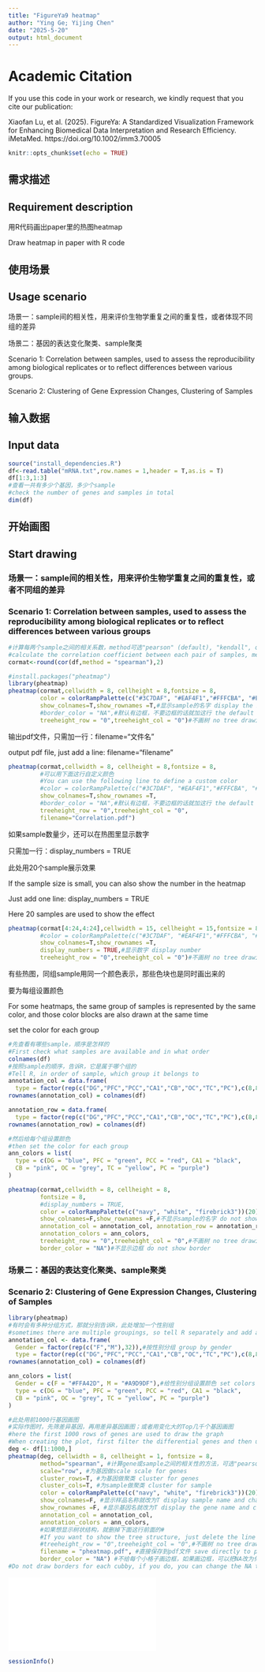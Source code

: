 ```yaml
---
title: "FigureYa9 heatmap"
author: "Ying Ge; Yijing Chen"
date: "2025-5-20"
output: html_document
---
```


# Academic Citation
If you use this code in your work or research, we kindly request that you cite our publication:

Xiaofan Lu, et al. (2025). FigureYa: A Standardized Visualization Framework for Enhancing Biomedical Data Interpretation and Research Efficiency. iMetaMed. https://doi.org/10.1002/imm3.70005


```r
knitr::opts_chunk$set(echo = TRUE)
```

## 需求描述
## Requirement description

用R代码画出paper里的热图heatmap

Draw heatmap in paper with R code 

## 使用场景
## Usage scenario

场景一：sample间的相关性，用来评价生物学重复之间的重复性，或者体现不同组的差异

场景二：基因的表达变化聚类、sample聚类

Scenario 1: Correlation between samples, used to assess the reproducibility among biological replicates or to reflect differences between various groups.

Scenario 2: Clustering of Gene Expression Changes, Clustering of Samples

## 输入数据
## Input data

```r
source("install_dependencies.R")
df<-read.table("mRNA.txt",row.names = 1,header = T,as.is = T)
df[1:3,1:3]
#查看一共有多少个基因，多少个sample
#check the number of genes and samples in total
dim(df)
```

## 开始画图
## Start drawing

### 场景一：sample间的相关性，用来评价生物学重复之间的重复性，或者不同组的差异
### Scenario 1: Correlation between samples, used to assess the reproducibility among biological replicates or to reflect differences between various groups

```r
#计算每两个sample之间的相关系数，method可选"pearson" (default), "kendall", or "spearman"
#calculate the correlation coefficient between each pair of samples, method can be "pearson" (default), "kendall", or "spearman"
cormat<-round(cor(df,method = "spearman"),2)

#install.packages("pheatmap")
library(pheatmap)
pheatmap(cormat,cellwidth = 8, cellheight = 8,fontsize = 8,
         color = colorRampPalette(c("#3C7DAF", "#EAF4F1","#FFFCBA", "#E83140"))(20),
         show_colnames=T,show_rownames =T,#显示sample的名字 display the name of the sample
         #border_color = "NA",#默认有边框，不要边框的话就加这行 the default is to have a border, add this line if you don't want a border
         treeheight_row = "0",treeheight_col = "0")#不画树 no tree drawing
```

输出pdf文件，只需加一行：filename="文件名"

output pdf file, just add a line: filename="filename”

```r
pheatmap(cormat,cellwidth = 8, cellheight = 8,fontsize = 8,
         #可以用下面这行自定义颜色
         #You can use the following line to define a custom color
         #color = colorRampPalette(c("#3C7DAF", "#EAF4F1","#FFFCBA", "#E83140"))(20),
         show_colnames=T,show_rownames =T,
         #border_color = "NA",#默认有边框，不要边框的话就加这行 the default is to have a border, add this line if you don't want a border
         treeheight_row = "0",treeheight_col = "0",
         filename="Correlation.pdf")
```

如果sample数量少，还可以在热图里显示数字

只需加一行：display_numbers = TRUE

此处用20个sample展示效果

If the sample size is small, you can also show the number in the heatmap

Just add one line: display_numbers = TRUE

Here 20 samples are used to show the effect

```r
pheatmap(cormat[4:24,4:24],cellwidth = 15, cellheight = 15,fontsize = 8,
         #color = colorRampPalette(c("#3C7DAF", "#EAF4F1","#FFFCBA", "#E83140"))(20),
         show_colnames=T,show_rownames =T,
         display_numbers = TRUE,#显示数字 display number
         treeheight_row = "0",treeheight_col = "0")#不画树 no tree drawing
```

有些热图，同组sample用同一个颜色表示，那些色块也是同时画出来的

要为每组设置颜色

For some heatmaps, the same group of samples is represented by the same color, and those color blocks are also drawn at the same time

set the color for each group

```r
#先查看有哪些sample，顺序是怎样的
#First check what samples are available and in what order
colnames(df)
#按照sample的顺序，告诉R，它是属于哪个组的
#Tell R, in order of sample, which group it belongs to
annotation_col = data.frame(
  type = factor(rep(c("DG","PFC","PCC","CA1","CB","OC","TC","PC"),c(8,8,8,8,8,8,8,8))))
rownames(annotation_col) = colnames(df)

annotation_row = data.frame(
  type = factor(rep(c("DG","PFC","PCC","CA1","CB","OC","TC","PC"),c(8,8,8,8,8,8,8,8))))
rownames(annotation_row) = colnames(df)

#然后给每个组设置颜色
#then set the color for each group
ann_colors = list(
  type = c(DG = "blue", PFC = "green", PCC = "red", CA1 = "black",
  CB = "pink", OC = "grey", TC = "yellow", PC = "purple")
)

pheatmap(cormat,cellwidth = 8, cellheight = 8,
         fontsize = 8,
         #display_numbers = TRUE,
         color = colorRampPalette(c("navy", "white", "firebrick3"))(20),
         show_colnames=F,show_rownames =F,#不显示sample的名字 do not show the name of the sample
         annotation_col = annotation_col, annotation_row = annotation_row,
         annotation_colors = ann_colors,
         treeheight_row = "0",treeheight_col = "0",#不画树 no tree drawing
         border_color = "NA")#不显示边框 do not show border
```

### 场景二：基因的表达变化聚类、sample聚类
### Scenario 2: Clustering of Gene Expression Changes, Clustering of Samples

```r
library(pheatmap)
#有时会有多种分组方式，那就分别告诉R，此处增加一个性别组
#sometimes there are multiple groupings, so tell R separately and add a gender group here
annotation_col <- data.frame(
  Gender = factor(rep(c("F","M"),32)),#按性别分组 group by gender
  type = factor(rep(c("DG","PFC","PCC","CA1","CB","OC","TC","PC"),c(8,8,8,8,8,8,8,8))))
rownames(annotation_col) = colnames(df)

ann_colors = list(
  Gender = c(F = "#FFA42D", M = "#A9D9DF"),#给性别分组设置颜色 set colors for gender grouping
  type = c(DG = "blue", PFC = "green", PCC = "red", CA1 = "black",
  CB = "pink", OC = "grey", TC = "yellow", PC = "purple")
)

#此处用前1000行基因画图
#实际作图时，先筛差异基因，再用差异基因画图；或者用变化大的Top几千个基因画图
#here the first 1000 rows of genes are used to draw the graph
#When creating the plot, first filter the differential genes and then use them for plotting; alternatively, use the top few thousand genes with the most significant changes for plotting.
deg <- df[1:1000,]
pheatmap(deg, cellwidth = 8, cellheight = 1, fontsize = 8,
         method="spearman", #计算gene或sample之间的相关性的方法，可选"pearson" method to calculate correlation between genes or samples, optionally “pearson”. (default), "kendall", or "spearman"
         scale="row", #为基因做scale scale for genes
         cluster_rows=T, #为基因做聚类 cluster for genes
         cluster_cols=T, #为sample做聚类 cluster for sample
         color = colorRampPalette(c("navy", "white", "firebrick3"))(20), #自定义颜色 custom color
         show_colnames=F, #显示样品名称就改为T display sample name and change it to T
         show_rownames =F, #显示基因名就改为T display the gene name and change it to T
         annotation_col = annotation_col,
         annotation_colors = ann_colors,
         #如果想显示树状结构，就删掉下面这行前面的#
         #If you want to show the tree structure, just delete the line below#
         #treeheight_row = "0",treeheight_col = "0",#不画树 no tree drawing
         filename = "pheatmap.pdf", #直接保存到pdf文件 save directly to pdf file
         border_color = "NA") #不给每个小格子画边框，如果画边框，可以把NA改为你想要的颜色
#Do not draw borders for each cubby, if you do, you can change the NA to the color you want
```

![](pheatmap.pdf)

```r
sessionInfo()
```